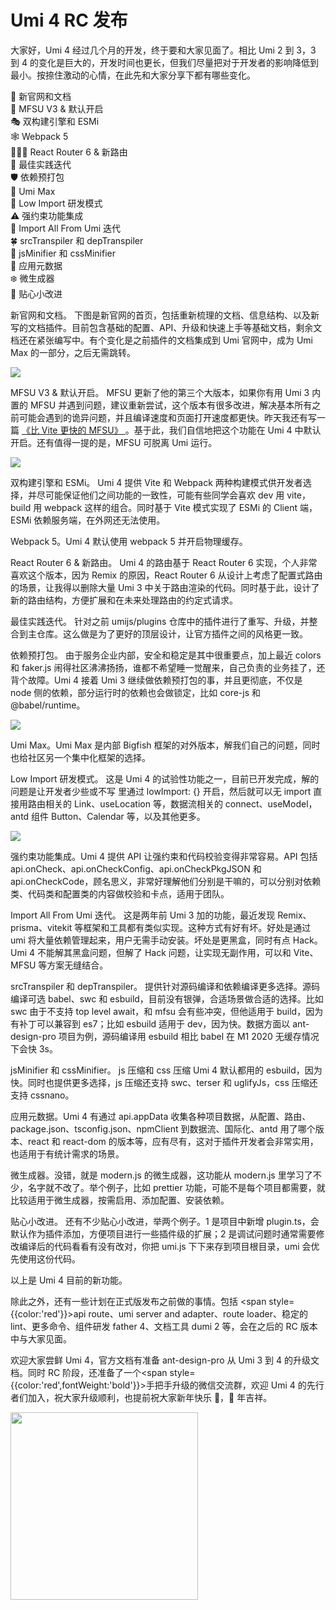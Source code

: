 # Umi 4 RC 发布

大家好，Umi 4 经过几个月的开发，终于要和大家见面了。相比 Umi 2 到 3，3 到 4 的变化是巨大的，开发时间也更长，但我们尽量把对于开发者的影响降低到最小。按捺住激动的心情，在此先和大家分享下都有哪些变化。

<p style={{ color: 'green' }}>
  🎉 新官网和文档
  <br />
  🚀 MFSU V3 & 默认开启
  <br />
  🎭 双构建引擎和 ESMi
  <br />
  🕸 Webpack 5
  <br />
  ⛹🏾‍♂️ React Router 6 & 新路由
  <br />
  🐹 最佳实践迭代
  <br />
  🛡️ 依赖预打包
  <br />
  🤺 Umi Max
  <br />
  🐛 Low Import 研发模式
  <br />
  ⚠️ 强约束功能集成
  <br />
  🎈 Import All From Umi 迭代
  <br />
  🍀 srcTranspiler 和 depTranspiler
  <br />
  🌼 jsMinifier 和 cssMinifier
  <br />
  🌸 应用元数据
  <br />
  ❄️ 微生成器
  <br />
  🧪 贴心小改进
  <br />
</p>

<p>
  <span style={{ color: 'red', fontWeight: 'bold' }}>新官网和文档。</span>
  下图是新官网的首页，包括重新梳理的文档、信息结构、以及新写的文档插件。目前包含基础的配置、API、升级和快速上手等基础文档，剩余文档还在紧张编写中。有个变化是之前插件的文档集成到
  Umi 官网中，成为 Umi Max 的一部分，之后无需跳转。
</p>

![](https://img.alicdn.com/imgextra/i1/O1CN014dDq4L1Zc3guRwcse_!!6000000003214-2-tps-1600-941.png)

<p>
  <span style={{ color: 'red', fontWeight: 'bold' }}>MFSU V3 & 默认开启。</span>
  MFSU 更新了他的第三个大版本，如果你有用 Umi 3 内置的 MFSU
  并遇到问题，建议重新尝试，这个版本有很多改进，解决基本所有之前可能会遇到的诡异问题，并且编译速度和页面打开速度都更快。昨天我还有写一篇
  <a href="https://mp.weixin.qq.com/s?__biz=MjM5NDgyODI4MQ==&mid=2247484624&idx=1&sn=2addfa8cc2511fbea91faf831195788f">
    《比 Vite 更快的 MFSU》
  </a>
  。基于此，我们自信地把这个功能在 Umi 4 中默认开启。还有值得一提的是，MFSU
  可脱离 Umi 运行。
</p>

![](https://img.alicdn.com/imgextra/i2/O1CN01Znj8HD1mCwz72voXv_!!6000000004919-2-tps-1600-807.png)

<p>
  <span style={{ color: 'red', fontWeight: 'bold' }}>双构建引擎和 ESMi。</span>
  Umi 4 提供 Vite 和 Webpack
  两种构建模式供开发者选择，并尽可能保证他们之间功能的一致性，可能有些同学会喜欢
  dev 用 vite，build 用 webpack 这样的组合。同时基于 Vite 模式实现了 ESMi 的
  Client 端，ESMi 依赖服务端，在外网还无法使用。
</p>

<p>
  <span style={{ color: 'red', fontWeight: 'bold' }}>Webpack 5。</span>Umi 4
  默认使用 webpack 5 并开启物理缓存。
</p>

<p>
  <span style={{ color: 'red', fontWeight: 'bold' }}>
    React Router 6 & 新路由。
  </span>
  Umi 4 的路由基于 React Router 6 实现，个人非常喜欢这个版本，因为 Remix
  的原因，React Router 6 从设计上考虑了配置式路由的场景，让我得以删除大量 Umi 3
  中关于路由渲染的代码。同时基于此，设计了新的路由结构，方便扩展和在未来处理路由的约定式请求。
</p>

<p>
  <span style={{ color: 'red', fontWeight: 'bold' }}>最佳实践迭代。</span>
  针对之前 umijs/plugins
  仓库中的插件进行了重写、升级，并整合到主仓库。这么做是为了更好的顶层设计，让官方插件之间的风格更一致。
</p>

<p>
  <span style={{ color: 'red', fontWeight: 'bold' }}>​​依赖预打包。</span>
  由于服务企业内部，安全和稳定是其中很重要点，加上最近 colors 和 faker.js
  闹得社区沸沸扬扬，谁都不希望睡一觉醒来，自己负责的业务挂了，还背个故障。Umi 4
  接着 Umi 3 继续做依赖预打包的事，并且更彻底，不仅是 node
  侧的依赖，部分运行时的依赖也会做锁定，比如 core-js 和 @babel/runtime。
</p>

![](https://img.alicdn.com/imgextra/i1/O1CN01h44iJg1T09DNuYOlm_!!6000000002319-2-tps-1600-758.png)

<p>
  <span style={{ color: 'red', fontWeight: 'bold' }}>Umi Max。</span>Umi Max
  是内部 Bigfish
  框架的对外版本，解我们自己的问题，同时也给社区另一个集中化框架的选择。
</p>

<p>
  <span style={{ color: 'red', fontWeight: 'bold' }}>
    Low Import 研发模式。
  </span>
  这是 Umi 4 的试验性功能之一，目前已开发完成，解的问题是让开发者少些或不写
  里通过 lowImport: {} 开启，然后就可以无 import 直接用路由相关的
  Link、useLocation 等，数据流相关的 connect、useModel，antd 组件
  Button、Calendar 等，以及其他更多。
</p>

![](https://img.alicdn.com/imgextra/i4/O1CN0142Vcpt25kMZqjmioe_!!6000000007564-2-tps-1600-631.png)

<p>
  <span style={{ color: 'red', fontWeight: 'bold' }}>强约束功能集成。</span>Umi
  4 提供 API 让强约束和代码校验变得非常容易。API 包括
  api.onCheck、api.onCheckConfig、api.onCheckPkgJSON 和
  api.onCheckCode，顾名思义，非常好理解他们分别是干嘛的，可以分别对依赖类、代码类和配置类的内容做校验和卡点，适用于团队。
</p>

<p>
  <span style={{ color: 'red', fontWeight: 'bold' }}>
    Import All From Umi 迭代。
  </span>
  这是两年前 Umi 3 加的功能，最近发现 Remix、prisma、vitekit
  等框架和工具都有类似实现。这种方式有好有坏。好处是通过 umi
  将大量依赖管理起来，用户无需手动安装。坏处是更黑盒，同时有点 Hack。Umi 4
  不能解其黑盒问题，但解了 Hack 问题，让实现无副作用，可以和 Vite、MFSU
  等方案无缝结合。
</p>

<p>
  <span style={{ color: 'red', fontWeight: 'bold' }}>
    srcTranspiler 和 depTranspiler。
  </span>
  提供针对源码编译和依赖编译更多选择。源码编译可选 babel、swc 和
  esbuild，目前没有银弹，合适场景做合适的选择。比如 swc 由于不支持 top level
  await，和 mfsu 会有些冲突，但他适用于 build，因为有补丁可以兼容到 es7；比如
  esbuild 适用于 dev，因为快。数据方面以 ant-design-pro 项目为例，源码编译用
  esbuild 相比 babel 在 M1 2020 无缓存情况下会快 3s。
</p>

<p>
  <span style={{ color: 'red', fontWeight: 'bold' }}>
    jsMinifier 和 cssMinifier。
  </span>
  js 压缩和 css 压缩 Umi 4 默认都用的 esbuild，因为快。同时也提供更多选择，js
  压缩还支持 swc、terser 和 uglifyJs，css 压缩还支持 cssnano。
</p>

<p>
  <span style={{ color: 'red', fontWeight: 'bold' }}>应用元数据。</span>Umi 4
  有通过 api.appData
  收集各种项目数据，从配置、路由、package.json、tsconfig.json、npmClient
  到数据流、国际化、antd 用了哪个版本、react 和 react-dom
  的版本等，应有尽有，这对于插件开发者会非常实用，也适用于有统计需求的场景。
</p>

<p>
  <span style={{ color: 'red', fontWeight: 'bold' }}>微生成器。</span>没错，就是
  modern.js 的微生成器，这功能从 modern.js
  里学习了不少，名字就不改了。举个例子，比如 prettier
  功能，可能不是每个项目都需要，就比较适用于微生成器，按需启用、添加配置、安装依赖。
</p>

<p>
  <span style={{ color: 'red', fontWeight: 'bold' }}>贴心小改进。</span>
  还有不少贴心小改进，举两个例子。1 是项目中新增
  plugin.ts，会默认作为插件添加，方便项目进行一些插件级的扩展；2
  是调试问题时通常需要修改编译后的代码看看有没有改对，你把 umi.js
  下下来存到项目根目录，umi 会优先使用这份代码。
</p>

以上是 Umi 4 目前的新功能。

除此之外，还有一些计划在正式版发布之前做的事情。包括 <span style={{color:'red'}}>api route、umi server and adapter、route loader、稳定的 lint、更多命令、组件研发 father 4、文档工具 dumi 2</span> 等，会在之后的 RC 版本中与大家见面。

欢迎大家尝鲜 Umi 4，官方文档有准备 ant-design-pro 从 Umi 3 到 4 的升级文档。同时 RC 阶段，还准备了一个<span style={{color:'red',fontWeight:'bold'}}>手把手升级的微信交流群</span>，欢迎 Umi 4 的先行者们加入，祝大家升级顺利，也提前祝大家新年快乐 🧨，🐯 年吉祥。

<p>
  <img
    src="https://img.alicdn.com/imgextra/i4/O1CN01QmMTeR1jd6l2cwHQh_!!6000000004570-0-tps-1170-1500.jpg"
    width="300"
  />
</p>
